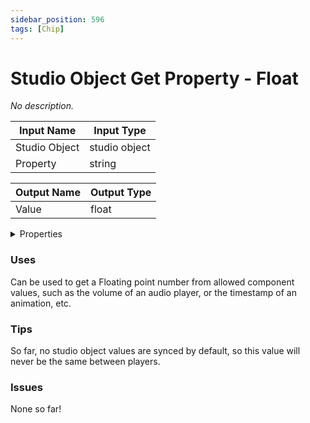 ```yaml
---
sidebar_position: 596
tags: [Chip]
---
```


# Studio Object Get Property - Float

*No description.*




<EsbSvg />

| Input Name | Input Type |
|-----------|-----------|
| Studio Object | studio object |
| Property | string |

| Output Name | Output Type |
|-----------|-----------|
| Value | float |


<details>
  <summary>Properties</summary>
  <div>
    <div>
    <table>
      <thead>
        <tr>
          <th>Is beta required?</th>
          <th>❌</th>
        </tr>
        <tr>
          <th>Is this chip a trolling risk?</th>
          <th>❌</th>
        </tr>
        <tr>
          <th>Chip UUID</th>
          <th>0dda9345-0211-4757-8fea-03e05fac89c3</th>
        </tr>
      </thead>
    </table>
    </div>
  </div>
</details>

### Uses

Can be used to get a Floating point number from allowed component values, such as the volume of an audio player, or the timestamp of an animation, etc.

### Tips

So far, no studio object values are synced by default, so this value will never be the same between players.

### Issues

None so far!
